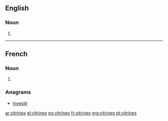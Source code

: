 ==English==

===Noun===
{{head|en|plural}}

# {{plural of|vitrine|lang=en}}

----

==French==

===Noun===
{{head|fr|plural|g=f}}

# {{plural of|vitrine|lang=fr}}

===Anagrams===
* [[investir#French|investir]]

[[ar:vitrines]]
[[el:vitrines]]
[[eo:vitrines]]
[[fr:vitrines]]
[[mg:vitrines]]
[[pt:vitrines]]